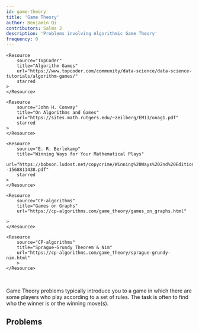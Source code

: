 ```yaml
---
id: game-theory
title: 'Game Theory'
author: Benjamin Qi
contributors: Salma J
description: 'Problems involving Algorithmic Game Theory'
frequency: 0
---
```


<IncompleteSection />

<Resources>
	<Resource
		source="HackerRank"
		title="Game Theory and Grundy Numbers"
		url="https://www.youtube.com/watch?v=JXTVOyQpSGM"
		starred
	>
	</Resource>

	<Resource
		source="TopCoder"
		title="Algorithm Games"
		url="https://www.topcoder.com/community/data-science/data-science-tutorials/algorithm-games/"
		starred
	>
	</Resource>

    <Resource
    	source="John H. Conway"
    	title="On Algorithms and Games"
    	url="https://sites.math.rutgers.edu/~zeilberg/EM13/onag1.pdf"
    	starred
    >
    </Resource>

    <Resource
    	source="E. R. Berlekamp"
    	title="Winning Ways for Your Mathematical Plays"
    	url="https://bobson.ludost.net/copycrime/Winning%20Ways%202nd%20Edition/Winning.Ways.for.Your.Mathematical.Plays.V3--1568811438.pdf"
    	starred
    >
    </Resource>

    <Resource
    	source="CP-algorithms"
    	title="Games on Graphs"
    	url="https://cp-algorithms.com/game_theory/games_on_graphs.html"

    >
    </Resource>

    <Resource
    	source="CP-algorithms"
    	title="Sprague-Grundy Theorem & Nim"
    	url="https://cp-algorithms.com/game_theory/sprague-grundy-nim.html"
    	>
    </Resource>

</Resources>

<br />

Game Theory problems typically introduce you to a game in which there are some players who play according to a set of rules. The task is often to find who the winner is or the winning move(s).

## Problems

<Problems problems="general" />
